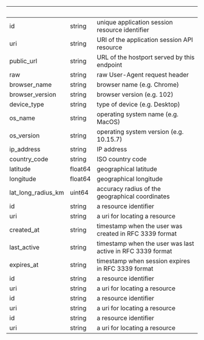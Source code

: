 | &nbsp; | &nbsp; | &nbsp; |
|---|---|---|
| id | string | unique application session resource identifier |
| uri | string | URI of the application session API resource |
| public_url | string | URL of the hostport served by this endpoint |
| raw | string | raw User-Agent request header |
| browser_name | string | browser name (e.g. Chrome) |
| browser_version | string | browser version (e.g. 102) |
| device_type | string | type of device (e.g. Desktop) |
| os_name | string | operating system name (e.g. MacOS) |
| os_version | string | operating system version (e.g. 10.15.7) |
| ip_address | string | IP address |
| country_code | string | ISO country code |
| latitude | float64 | geographical latitude |
| longitude | float64 | geographical longitude |
| lat_long_radius_km | uint64 | accuracy radius of the geographical coordinates |
| id | string | a resource identifier |
| uri | string | a uri for locating a resource |
| created_at | string | timestamp when the user was created in RFC 3339 format |
| last_active | string | timestamp when the user was last active in RFC 3339 format |
| expires_at | string | timestamp when session expires in RFC 3339 format |
| id | string | a resource identifier |
| uri | string | a uri for locating a resource |
| id | string | a resource identifier |
| uri | string | a uri for locating a resource |
| id | string | a resource identifier |
| uri | string | a uri for locating a resource |